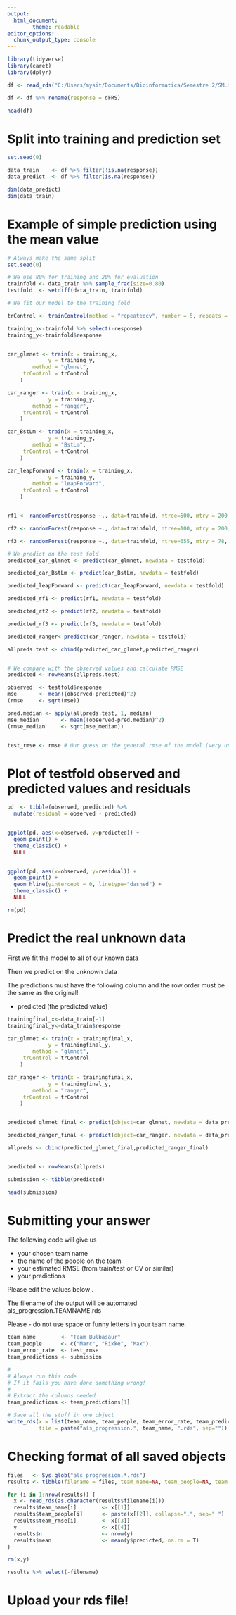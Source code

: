 ---
output:
  html_document:
        theme: readable
editor_options: 
  chunk_output_type: console
---

```{r}

library(tidyverse)
library(caret)
library(dplyr)

df <- read_rds("C:/Users/mysit/Documents/Bioinformatica/Semestre 2/SMLiB (Statistical & Machine Learning in Bioinformatics)/Dropbox Local/datasets/ALS_data_regression/ALS_progression_rate.1822x370.rds")  %>% tbl_df()

df <- df %>% rename(response = dFRS)

head(df)

```

# Split into training and prediction set

```{r}

set.seed(0)

data_train    <- df %>% filter(!is.na(response))
data_predict  <- df %>% filter(is.na(response))                              

dim(data_predict)
dim(data_train)

```

# Example of simple prediction using the mean value

```{r}

# Always make the same split
set.seed(0)

# We use 80% for training and 20% for evaluation
trainfold <- data_train %>% sample_frac(size=0.80)
testfold  <- setdiff(data_train, trainfold)

# We fit our model to the training fold

trControl <- trainControl(method = "repeatedcv", number = 5, repeats = 3, verboseIter = T,allowParallel = F)

training_x<-trainfold %>% select(-response)
training_y<-trainfold$response


car_glmnet <- train(x = training_x, 
             y = training_y, 
        method = "glmnet",
     trControl = trControl
    )

car_ranger <- train(x = training_x, 
             y = training_y, 
        method = "ranger",
     trControl = trControl
    )

car_BstLm <- train(x = training_x, 
             y = training_y, 
        method = "BstLm",
     trControl = trControl
    )

car_leapForward <- train(x = training_x, 
             y = training_y, 
        method = "leapForward",
     trControl = trControl
    )


rf1 <- randomForest(response ~., data=trainfold, ntree=500, mtry = 200, importance=TRUE, do.trace=TRUE)

rf2 <- randomForest(response ~., data=trainfold, ntree=100, mtry = 200, importance=TRUE, do.trace=TRUE)

rf3 <- randomForest(response ~., data=trainfold, ntree=655, mtry = 78, importance=TRUE, do.trace=TRUE)

# We predict on the test fold
predicted_car_glmnet <- predict(car_glmnet, newdata = testfold)

predicted_car_BstLm <- predict(car_BstLm, newdata = testfold)

predicted_leapForward <- predict(car_leapForward, newdata = testfold)

predicted_rf1 <- predict(rf1, newdata = testfold)

predicted_rf2 <- predict(rf2, newdata = testfold)

predicted_rf3 <- predict(rf3, newdata = testfold)

predicted_ranger<-predict(car_ranger, newdata = testfold)

allpreds.test <- cbind(predicted_car_glmnet,predicted_ranger)


# We compare with the observed values and calculate RMSE
predicted <- rowMeans(allpreds.test)

observed  <- testfold$response
mse       <- mean((observed-predicted)^2)
(rmse     <- sqrt(mse))

pred.median <- apply(allpreds.test, 1, median)
mse_median       <- mean((observed-pred.median)^2)
(rmse_median     <- sqrt(mse_median))


test_rmse <- rmse # Our guess on the general rmse of the model (very unprecise!)

```

# Plot of testfold observed and predicted values and residuals
 

```{r}

pd  <- tibble(observed, predicted) %>% 
  mutate(residual = observed - predicted)


ggplot(pd, aes(x=observed, y=predicted)) + 
  geom_point() +
  theme_classic() +
  NULL


ggplot(pd, aes(x=observed, y=residual)) + 
  geom_point() +
  geom_hline(yintercept = 0, linetype="dashed") +
  theme_classic() +
  NULL

rm(pd)

```

# Predict the real unknown data

First we fit the model to all of our known data

Then we predict on the unknown data

The predictions must have the following column and the row order must be the same as the original!

* predicted (the predicted value)

```{r}

trainingfinal_x<-data_train[-1]
trainingfinal_y<-data_train$response

car_glmnet <- train(x = trainingfinal_x, 
             y = trainingfinal_y, 
        method = "glmnet",
     trControl = trControl
    )

car_ranger <- train(x = trainingfinal_x, 
             y = trainingfinal_y, 
        method = "ranger",
     trControl = trControl
    )


predicted_glmnet_final <- predict(object=car_glmnet, newdata = data_predict)

predicted_ranger_final <- predict(object=car_ranger, newdata = data_predict)

allpreds <- cbind(predicted_glmnet_final,predicted_ranger_final)


predicted <- rowMeans(allpreds)

submission <- tibble(predicted)

head(submission)

```

# Submitting your answer

The following code will give us

* your chosen team name
* the name of the people on the team
* your estimated RMSE (from train/test or CV or similar)
* your predictions

Please edit the values below .

The filename of the output will be automated als_progression.TEAMNAME.rds

Please - do not use space or funny letters in your team name.

```{r}

team_name        <- "Team Bulbasaur"
team_people      <- c("Marc", "Rikke", "Max")
team_error_rate  <- test_rmse
team_predictions <- submission

#
# Always run this code
# If it fails you have done something wrong!
#
# Extract the columns needed
team_predictions <- team_predictions[1]

# Save all the stuff in one object
write_rds(x = list(team_name, team_people, team_error_rate, team_predictions), 
          file = paste("als_progression.", team_name, ".rds", sep=""))

```

# Checking format of all saved objects

```{r}

files   <- Sys.glob("als_progression.*.rds")
results <- tibble(filename = files, team_name=NA, team_people=NA, team_rmse=NA,n=NA, mean=NA)

for (i in 1:nrow(results)) {
  x <- read_rds(as.character(results$filename[i]))
  results$team_name[i]        <- x[[1]]
  results$team_people[i]      <- paste(x[[2]], collapse=",", sep=" ")
  results$team_rmse[i]        <- x[[3]]
  y                           <- x[[4]]
  results$n                   <- nrow(y)
  results$mean                <- mean(y$predicted, na.rm = T)
}

rm(x,y)

results %>% select(-filename)

```

# Upload your rds file!


